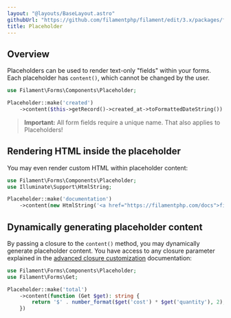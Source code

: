 ```yaml
---
layout: "@layouts/BaseLayout.astro"
githubUrl: "https://github.com/filamentphp/filament/edit/3.x/packages/forms/docs/04-layout/07-placeholder.md"
title: Placeholder
---
```


## Overview

Placeholders can be used to render text-only "fields" within your forms. Each placeholder has `content()`, which cannot be changed by the user.

```php
use Filament\Forms\Components\Placeholder;

Placeholder::make('created')
    ->content($this->getRecord()->created_at->toFormattedDateString())
```

<AutoScreenshot name="forms/layout/placeholder/simple" alt="Placeholder" version="3.x" />

> **Important:** All form fields require a unique name. That also applies to Placeholders!

## Rendering HTML inside the placeholder

You may even render custom HTML within placeholder content:

```php
use Filament\Forms\Components\Placeholder;
use Illuminate\Support\HtmlString;

Placeholder::make('documentation')
    ->content(new HtmlString('<a href="https://filamentphp.com/docs">filamentphp.com</a>'))
```

## Dynamically generating placeholder content

By passing a closure to the `content()` method, you may dynamically generate placeholder content. You have access to any closure parameter explained in the [advanced closure customization](../advanced#closure-customization) documentation:

```php
use Filament\Forms\Components\Placeholder;
use Filament\Forms\Get;

Placeholder::make('total')
    ->content(function (Get $get): string {
        return '$' . number_format($get('cost') * $get('quantity'), 2);
    })
```
